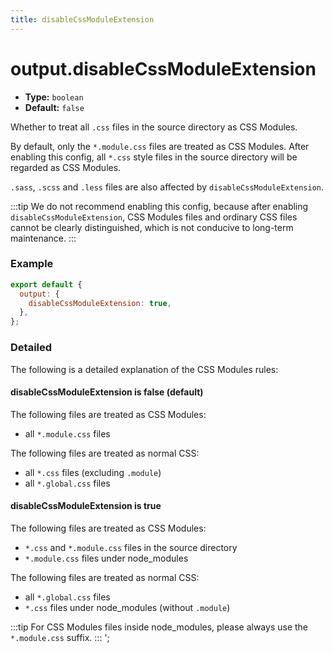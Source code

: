 ```yaml
---
title: disableCssModuleExtension
---
```


# output.disableCssModuleExtension

- **Type:** `boolean`
- **Default:** `false`

Whether to treat all `.css` files in the source directory as CSS Modules.

By default, only the `*.module.css` files are treated as CSS Modules. After enabling this config, all `*.css` style files in the source directory will be regarded as CSS Modules.

`.sass`, `.scss` and `.less` files are also affected by `disableCssModuleExtension`.

:::tip
We do not recommend enabling this config, because after enabling `disableCssModuleExtension`, CSS Modules files and ordinary CSS files cannot be clearly distinguished, which is not conducive to long-term maintenance.
:::

### Example

```js
export default {
  output: {
    disableCssModuleExtension: true,
  },
};
```

### Detailed

The following is a detailed explanation of the CSS Modules rules:

#### disableCssModuleExtension is false (default)

The following files are treated as CSS Modules:

- all `*.module.css` files

The following files are treated as normal CSS:

- all `*.css` files (excluding `.module`)
- all `*.global.css` files

#### disableCssModuleExtension is true

The following files are treated as CSS Modules:

- `*.css` and `*.module.css` files in the source directory
- `*.module.css` files under node_modules

The following files are treated as normal CSS:

- all `*.global.css` files
- `*.css` files under node_modules (without `.module`)

:::tip
For CSS Modules files inside node_modules, please always use the `*.module.css` suffix.
:::
';
